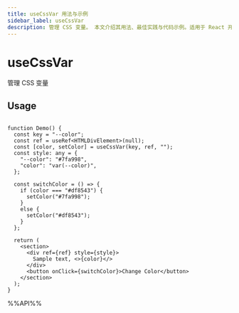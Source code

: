 ```yaml
---
title: useCssVar 用法与示例
sidebar_label: useCssVar
description: 管理 CSS 变量。 本文介绍其用法、最佳实践与代码示例。适用于 React 开发中需要处理副作用的场景。
---
```

# useCssVar

管理 CSS 变量

## Usage

```tsx live

function Demo() {
  const key = "--color";
  const ref = useRef<HTMLDivElement>(null);
  const [color, setColor] = useCssVar(key, ref, "");
  const style: any = {
    "--color": "#7fa998",
    "color": "var(--color)",
  };

  const switchColor = () => {
    if (color === "#df8543") {
      setColor("#7fa998");
    }
    else {
      setColor("#df8543");
    }
  };

  return (
    <section>
      <div ref={ref} style={style}>
        Sample text, <>{color}</>
      </div>
      <button onClick={switchColor}>Change Color</button>
    </section>
  );
}

```

%%API%%